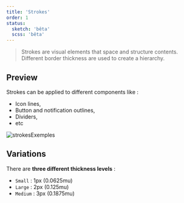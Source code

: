 ```yaml
---
title: 'Strokes'
order: 1
status:
  sketch: 'bêta'
  scss: 'bêta'
---
```


> Strokes are visual elements that space and structure contents. Different border thickness are used to create a hierarchy.

## Preview

Strokes can be applied to different components like :

- Icon lines,
- Button and notification outlines,
- Dividers,
- etc

![strokesExemples](StrokesExemples.png)

## Variations

There are **three different thickness levels** :

- `Small` : 1px (0.0625mu)
- `Large` : 2px (0.125mu)
- `Medium` : 3px (0.1875mu)

